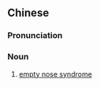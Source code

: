 ==Chinese==
{{zh-forms}}

===Pronunciation===
{{zh-pron
|m=kōngbízhèng
|cat=n
}}

===Noun===
{{zh-noun}}

# [[empty nose syndrome]]
